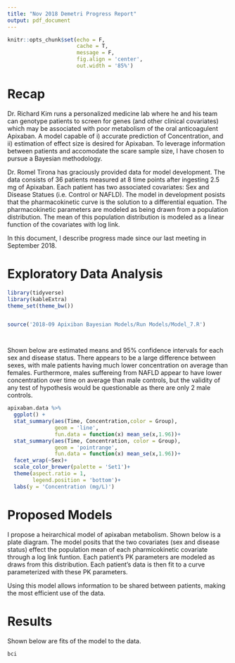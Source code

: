 ```yaml
---
title: "Nov 2018 Demetri Progress Report"
output: pdf_document
---
```


```r
knitr::opts_chunk$set(echo = F,
                      cache = T,
                      message = F, 
                      fig.align = 'center',
                      out.width = '85%')
```

# Recap

Dr. Richard Kim runs a personalized medicine lab where he and his team can genotype patients to screen for genes (and other clinical covariates) which may be associated with poor metabolism of the oral anticoagulent Apixaban.  A model capable of i) accurate prediction of Concentration, and ii) estimation of effect size is desired for Apixaban.  To leverage information between patients and accomodate the scare sample size, I have chosen to pursue a Bayesian methodology.

Dr. Romel Tirona has graciously provided data for model development.  The data consists of 36 patients measured at 8 time points after ingesting 2.5 mg of Apixaban.  Each patient has two associated covariates: Sex and Disease Statues (i.e. Control or NAFLD).  The model in development posists that the pharmacokinetic curve is the solution to a differential equation.  The pharmacokinetic parameters are modeled as being drawn from a population distribution.  The mean of this population distribution is modeled as a linear function of the covariates with log link.

In this document, I describe progress made since our last meeting in September 2018.


# Exploratory Data Analysis

```r
library(tidyverse)
library(kableExtra)
theme_set(theme_bw())


source('2018-09 Apixiban Bayesian Models/Run Models/Model_7.R')




```

Shown below are estimated means and 95% confidence intervals for each sex and disease status.  There appears to be a large difference between sexes, with male patients having much lower concentration on average than females.  Furthermore, males suffereing from NAFLD appear to have lower concentration over time on average than male controls, but the validity of any test of hypothesis would be questionable as there are only 2 male controls.
```r

apixaban.data %>%
  ggplot() +
  stat_summary(aes(Time, Concentration,color = Group),
               geom = 'line',
               fun.data = function(x) mean_se(x,1.96))+
  stat_summary(aes(Time, Concentration, color = Group),
               geom = 'pointrange',
               fun.data = function(x) mean_se(x,1.96))+
  facet_wrap(~Sex)+
  scale_color_brewer(palette = 'Set1')+
  theme(aspect.ratio = 1,
        legend.position = 'bottom')+
  labs(y = 'Concentration (mg/L)')
```


# Proposed Models

I propose a heirarchical model of apixaban metabolism.  Shown below is a plate diagram.  The model posits that the two covariates (sex and disease status) effect the population mean of each pharmicokinetic covariate through a log link funtion.  Each patient's PK parameters are modeled as draws from this distribution.  Each patient's data is then fit to a curve parameterized with these PK parameters.


<INSERT GRAPHIC>

Using this model allows information to be shared between patients, making the most efficient use of the data.


# Results

Shown below are fits of the model to the data.

```r
bci
```


